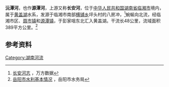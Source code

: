 {{distinguish|源潭河|长安河}}
{{Infobox River
  | river_name      = 沅潭河
  | image_name      =
  | image_size      = 
  | caption         = 
  | origin          = [[湖南省|湖南省]][[临湘市|临湘市]][[横铺乡|横铺乡]]八房冲
  | mouth           = 湖南省临湘市[[源潭镇_(临湘市)|源潭镇]]彭家咀[[黄盖湖|黄盖湖]]
  | basin_countries = 湖南省临湘市
  | length          = 48 km
  | elevation       = 
  | mouth_elevation = 
  | discharge       = 
  | watershed       = 389 km<sup>2</sup>
}}
'''沅潭河'''，也作'''源潭河'''，上游又称'''长安河'''，位于[[中华人民共和国|中华人民共和国]][[湖南省|湖南省]][[临湘市|临湘市]]境内，属于[[黄盖湖|黄盖湖]]水系，发源于临湘市南部[[横铺乡|横铺乡]]坪头村的八房冲，<ref>[http://c.wanfangdata.com.cn/LocalChronicle-fz201201835.aspx 长安河志] {{Wayback|url=http://c.wanfangdata.com.cn/LocalChronicle-fz201201835.aspx |date=20131213055321 }}，万方数据</ref>蜿蜒向北流，经临湘市区、[[聂市镇|聂市镇]]和[[源潭镇_(临湘市)|源潭镇]]，于彭家咀东北汇入黄盖湖。干流长48公里，流域面积389平方公里。<ref>[http://www.yysw.gov.cn/html/dwgk/YueYangShuiLiGaiKuang/index.html 岳阳市水利基本情况] {{webarchive|url=https://web.archive.org/web/20131213103155/http://www.yysw.gov.cn/html/dwgk/YueYangShuiLiGaiKuang/index.html |date=2013-12-13 }}，岳阳市水务局</ref>

==参考资料==
{{reflist}}
[[Category:湖南河流|Category:湖南河流]]